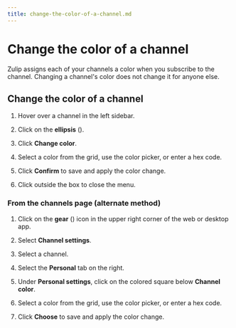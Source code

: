 ```yaml
---
title: change-the-color-of-a-channel.md
---
```


# Change the color of a channel

Zulip assigns each of your channels a color when you subscribe to the
channel. Changing a channel's color does not change it for anyone else.

## Change the color of a channel

<Tabs>
<TabItem label="instructions-for-all-platforms">

1. Hover over a channel in the left sidebar.

1. Click on the **ellipsis** (<i class="zulip-icon zulip-icon-more-vertical"></i>).




1. Click **Change color**.

1. Select a color from the grid, use the color picker, or enter a hex code.

1. Click **Confirm** to save and apply the color change.

1. Click outside the box to close the menu.

</TabItem>
</Tabs>

### From the channels page (alternate method)

<Tabs>
<TabItem label="instructions-for-all-platforms">

1. Click on the **gear** (<i class="zulip-icon zulip-icon-gear"></i>) icon in
   the upper right corner of the web or desktop app.

1. Select **<i class="zulip-icon zulip-icon-hash"></i> Channel settings**.



1. Select a channel.


1. Select the **Personal** tab on the right.




1. Under **Personal settings**, click on the colored square below **Channel color**.

1. Select a color from the grid, use the color picker, or enter a hex code.

1. Click **Choose** to save and apply the color change.

</TabItem>
</Tabs>


